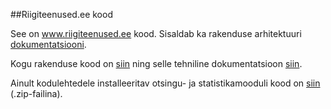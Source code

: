 ##Riigiteenused.ee kood

See on [www.riigiteenused.ee](https://www.riigiteenused.ee/et/user "https://www.riigiteenused.ee/et/user") kood. Sisaldab ka rakenduse arhitektuuri [dokumentatsiooni](https://github.com/MKM-ITAO/riigiteenused_kood/blob/master/Riigiteenusterakendusarhitektuurjatehnilinedokumentatsioon.pdf "https://github.com/MKM-ITAO/riigiteenused_kood/blob/master/Riigiteenusterakendusarhitektuurjatehnilinedokumentatsioon.pdf").

Kogu rakenduse kood on [siin](https://github.com/MKM-ITAO/riigiteenused_kood/tree/master/riigiteenused-profile-0ad4514a641f "https://github.com/MKM-ITAO/riigiteenused_kood/tree/master/riigiteenused-profile-0ad4514a641f") ning selle tehniline dokumentatsioon [siin](https://github.com/MKM-ITAO/riigiteenused_kood/blob/master/Teenuste%20kataloog%20rakenduse%20dokumentatsioon.pdf "https://github.com/MKM-ITAO/riigiteenused_kood/blob/master/Teenuste%20kataloog%20rakenduse%20dokumentatsioon.pdf"). 

Ainult kodulehtedele installeeritav otsingu- ja statistikamooduli kood on [siin](https://github.com/MKM-ITAO/riigiteenused_kood/blob/master/riigiteenused_package.zip "https://github.com/MKM-ITAO/riigiteenused_kood/blob/master/riigiteenused_package.zip") (.zip-failina).
